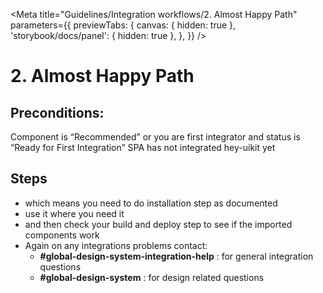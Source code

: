 
<Meta
  title="Guidelines/Integration workflows/2. Almost Happy Path"
  parameters={{
    previewTabs: {
      canvas: { hidden: true },
      'storybook/docs/panel': { hidden: true },
    },
  }}
/>

# 2. Almost Happy Path

## Preconditions:

Component is “Recommended” or you are first integrator and status is “Ready for First Integration”
SPA has not integrated hey-uikit yet

## Steps

- which means you need to do installation step as documented
- use it where you need it
- and then check your build and deploy step to see if the imported components work
- Again on any integrations problems contact:
  - **#global-design-system-integration-help** : for general integration questions
  - **#global-design-system** : for design related questions
